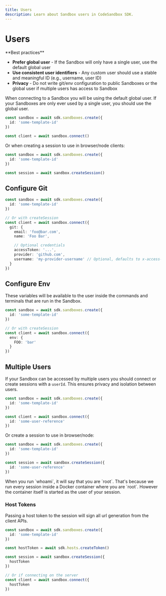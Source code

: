 ```yaml
---
title: Users
description: Learn about Sandbox users in CodeSandbox SDK.
---
```



# Users

<Callout type="warning" emoji="⚡">
**Best practices**

- **Prefer global user** - If the Sandbox will only have a single user, use the default global user
- **Use consistent user identifiers** - Any custom user should use a stable and meaningful ID (e.g., username, user ID)
- **Privacy** - Do not write git/env configuration to public Sandboxes or the global user if multiple users has access to Sandbox

</Callout>

When connecting to a Sandbox you will be using the default global user. If your Sandboxes are only ever used by a single user, you should use the global user.

```ts
const sandbox = await sdk.sandboxes.create({
  id: 'some-template-id'
})

const client = await sandbox.connect()
```

Or when creating a session to use in browser/node clients:

```ts
const sandbox = await sdk.sandboxes.create({
  id: 'some-template-id'
})

const session = await sandbox.createSession()
```

## Configure Git

```ts
const sandbox = await sdk.sandboxes.create({
  id: 'some-template-id'
})

// Or with createSession
const client = await sandbox.connect({
  git: {
    email: 'foo@bar.com',
    name: 'Foo Bar',

    // Optional credentials
    accessToken: '...',
    provider: 'github.com',
    username: 'my-provider-username' // Optional, defaults to x-access-token
  }
})
```

## Configure Env

These variables will be available to the user inside the commands and terminals that are run in the Sandbox.

```ts
const sandbox = await sdk.sandboxes.create({
  id: 'some-template-id'
})

// Or with createSession
const client = await sandbox.connect({
  env: {
    FOO: 'bar'
  }
})
```

## Multiple Users

If your Sandbox can be accessed by multiple users you should connect or create sessions with a `userId`. This ensures privacy and isolation between users.

```ts
const sandbox = await sdk.sandboxes.create({
  id: 'some-template-id'
})

const client = await sandbox.connect({
  id: 'some-user-reference'
})
```

Or create a session to use in browser/node:

```ts
const sandbox = await sdk.sandboxes.create({
  id: 'some-template-id'
})

const session = await sandbox.createSession({
  id: 'some-user-reference'
})
```

<Callout>
When you run `whoami`, it will say that you are `root`. That's because we run every session inside a Docker container where you are `root`. However the container itself is started as the user of your session.
</Callout>

### Host Tokens

Passing a host token to the session will sign all url generation from the client APIs.

```ts
const sandbox = await sdk.sandboxes.create({
  id: 'some-template-id'
})

const hostToken = await sdk.hosts.createToken()

const session = await sandbox.createSession({
  hostToken
})

// Or if connecting on the server
const client = await sandbox.connect({
  hostToken
})
```
